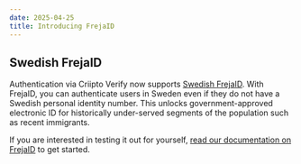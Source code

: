 ```yaml
---
date: 2025-04-25
title: Introducing FrejaID
---
```


## Swedish FrejaID
Authentication via Criipto Verify now supports [Swedish FrejaID](https://org.frejaeid.com/en/freja-eid-corporate/).
With FrejaID, you can authenticate users in Sweden even if they do not have a Swedish personal identity number.
This unlocks government-approved electronic ID for historically under-served segments of the population such as recent immigrants.

If you are interested in testing it out for yourself, [read our documentation on FrejaID](/verify/e-ids/frejaid) to get started.